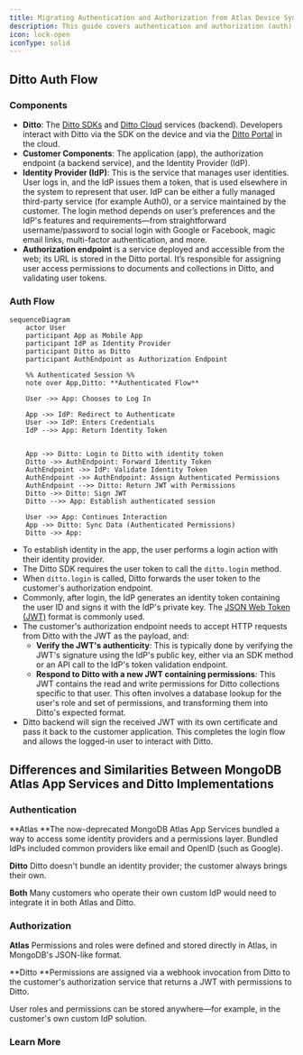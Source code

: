 ```yaml
---
title: Migrating Authentication and Authorization from Atlas Device Sync to Ditto
description: This guide covers authentication and authorization (auth) flow in Ditto, and the differences and similarities of auth processes used by MongoDB Atlas App Services and Ditto.
icon: lock-open
iconType: solid
---
```


## Ditto Auth Flow

### Components

- **Ditto**: The [Ditto SDKs](https://docs.ditto.live/install-guides) and [Ditto Cloud](https://docs.ditto.live/cloud) services (backend). Developers interact with Ditto via the SDK on the device and via the [Ditto Portal](https://portal.ditto.live/) in the cloud.
- **Customer Components**: The application (app), the authorization endpoint (a backend service), and the Identity Provider (IdP).
- **Identity Provider (IdP)**: This is the service that manages user identities. User logs in, and the IdP issues them a token, that is used elsewhere in the system to represent that user. IdP can be either a fully managed third-party service (for example Auth0), or a service maintained by the customer. The login method depends on user’s preferences and the IdP's features and requirements—from straightforward username/password to social login with Google or Facebook, magic email links, multi-factor authentication, and more.
- **Authorization endpoint** is a service deployed and accessible from the web; its URL is stored in the Ditto portal. It’s responsible for assigning user access permissions to documents and collections in Ditto, and validating user tokens.

### Auth Flow

```mermaid
sequenceDiagram
    actor User
    participant App as Mobile App
    participant IdP as Identity Provider
    participant Ditto as Ditto
    participant AuthEndpoint as Authorization Endpoint

    %% Authenticated Session %%
    note over App,Ditto: **Authenticated Flow**

    User ->> App: Chooses to Log In

    App ->> IdP: Redirect to Authenticate
    User ->> IdP: Enters Credentials
    IdP -->> App: Return Identity Token


    App ->> Ditto: Login to Ditto with identity token
    Ditto ->> AuthEndpoint: Forward Identity Token
    AuthEndpoint ->> IdP: Validate Identity Token
    AuthEndpoint ->> AuthEndpoint: Assign Authenticated Permissions
    AuthEndpoint -->> Ditto: Return JWT with Permissions
    Ditto ->> Ditto: Sign JWT
    Ditto -->> App: Establish authenticated session

    User ->> App: Continues Interaction
    App ->> Ditto: Sync Data (Authenticated Permissions)
    Ditto ->> App:

```

- To establish identity in the app, the user performs a login action with their identity provider.
- The Ditto SDK requires the user token to call the `ditto.login` method.
- When `ditto.login` is called, Ditto forwards the user token to the customer's authorization endpoint.
- Commonly, after login, the IdP generates an identity token containing the user ID and signs it with the IdP's private key. The [JSON Web Token (JWT)](https://jwt.io/) format is commonly used.
- The customer's authorization endpoint needs to accept HTTP requests from Ditto with the JWT as the payload, and:
  - **Verify the JWT's authenticity**: This is typically done by verifying the JWT's signature using the IdP's public key, either via an SDK method or an API call to the IdP's token validation endpoint.
  - **Respond to Ditto with a new JWT containing permissions**: This JWT contains the read and write permissions for Ditto collections specific to that user. This often involves a database lookup for the user's role and set of permissions, and transforming them into Ditto's expected format.
- Ditto backend will sign the received JWT with its own certificate and pass it back to the customer application. This completes the login flow and allows the logged-in user to interact with Ditto.

## Differences and Similarities Between MongoDB Atlas App Services and Ditto Implementations

### Authentication

**Atlas
**The now-deprecated MongoDB Atlas App Services bundled a way to access some identity providers and a permissions layer. Bundled IdPs included common providers like email and OpenID (such as Google).

**Ditto**
Ditto doesn't bundle an identity provider; the customer always brings their own.

**Both**
Many customers who operate their own custom IdP would need to integrate it in both Atlas and Ditto.

### Authorization

**Atlas**
Permissions and roles were defined and stored directly in Atlas, in MongoDB's JSON-like format.

**Ditto
**Permissions are assigned via a webhook invocation from Ditto to the customer's authorization service that returns a JWT with permissions to Ditto.

User roles and permissions can be stored anywhere—for example, in the customer's own custom IdP solution.

### Learn More

<CardGroup> <Card title="Ditto Cloud Authentication" icon="cloud" href="https://docs.ditto.live/auth-and-authorization/cloud-authentication" iconType="solid" horizontal/> <Card title="Ditto Shared Key Authentication" icon="key" href="https://docs.ditto.live/auth-and-authorization/shared-key" iconType="solid" horizontal/> <Card title="Ditto Data Authorization" icon="lock" href="https://docs.ditto.live/auth-and-authorization/data-authorization" iconType="solid" horizontal/> <Card title="Ditto Certificate-Based Security" icon="certificate" href="https://docs.ditto.live/auth-and-authorization/certificate-based-security" iconType="solid" horizontal/> </CardGroup>
